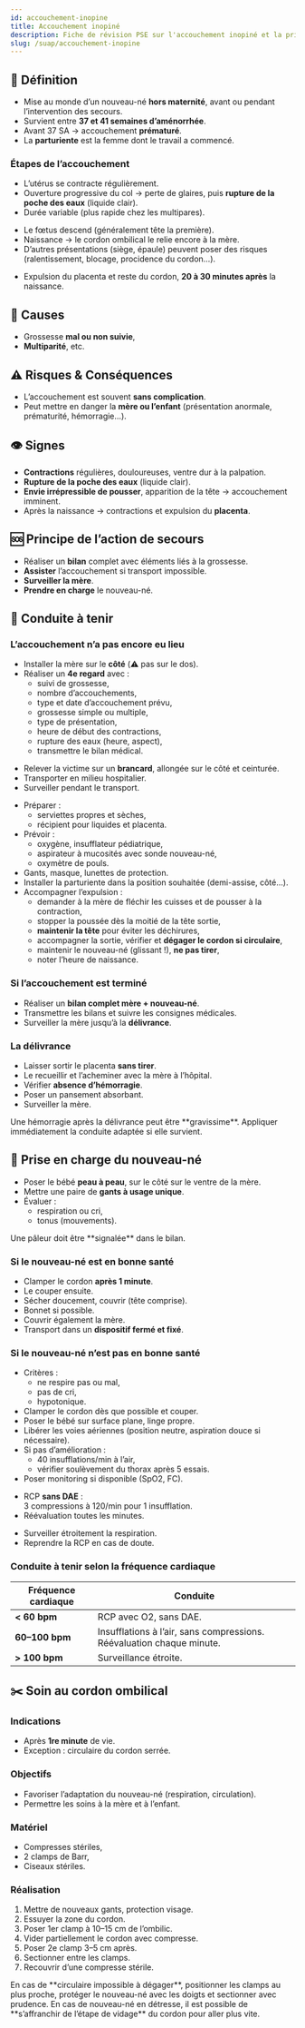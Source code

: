 ---
id: accouchement-inopine
title: Accouchement inopiné
description: Fiche de révision PSE sur l'accouchement inopiné et la prise en charge du nouveau-né
slug: /suap/accouchement-inopine
---


## 👶 Définition

- Mise au monde d’un nouveau-né **hors maternité**, avant ou pendant l’intervention des secours.
- Survient entre **37 et 41 semaines d’aménorrhée**.
- Avant 37 SA → accouchement **prématuré**.
- La **parturiente** est la femme dont le travail a commencé.

### Étapes de l’accouchement

<Tabs>
<TabItem value="travail" label="Le travail">

- L’utérus se contracte régulièrement.
- Ouverture progressive du col → perte de glaires, puis **rupture de la poche des eaux** (liquide clair).
- Durée variable (plus rapide chez les multipares).

</TabItem>
<TabItem value="expulsion" label="L’expulsion">

- Le fœtus descend (généralement tête la première).
- Naissance → le cordon ombilical le relie encore à la mère.
- D’autres présentations (siège, épaule) peuvent poser des risques (ralentissement, blocage, procidence du cordon…).

</TabItem>
<TabItem value="delivrance" label="La délivrance">

- Expulsion du placenta et reste du cordon, **20 à 30 minutes après** la naissance.

</TabItem>
</Tabs>

## 📌 Causes

- Grossesse **mal ou non suivie**,
- **Multiparité**, etc.

## ⚠️ Risques & Conséquences

- L’accouchement est souvent **sans complication**.
- Peut mettre en danger la **mère ou l’enfant** (présentation anormale, prématurité, hémorragie…).

## 👁️ Signes

- **Contractions** régulières, douloureuses, ventre dur à la palpation.
- **Rupture de la poche des eaux** (liquide clair).
- **Envie irrépressible de pousser**, apparition de la tête → accouchement imminent.
- Après la naissance → contractions et expulsion du **placenta**.

## 🆘 Principe de l’action de secours

- Réaliser un **bilan** complet avec éléments liés à la grossesse.
- **Assister** l’accouchement si transport impossible.
- **Surveiller la mère**.
- **Prendre en charge** le nouveau-né.

## 🛟 Conduite à tenir

### L’accouchement n’a pas encore eu lieu

- Installer la mère sur le **côté** (⚠️ pas sur le dos).
- Réaliser un **4e regard** avec :
  - suivi de grossesse,
  - nombre d’accouchements,
  - type et date d’accouchement prévu,
  - grossesse simple ou multiple,
  - type de présentation,
  - heure de début des contractions,
  - rupture des eaux (heure, aspect),
  - transmettre le bilan médical.

<Tabs>
<TabItem value="transportable" label="Si transport possible">

- Relever la victime sur un **brancard**, allongée sur le côté et ceinturée.
- Transporter en milieu hospitalier.
- Surveiller pendant le transport.

</TabItem>
<TabItem value="non-transportable" label="Si accouchement sur place">

- Préparer :
  - serviettes propres et sèches,
  - récipient pour liquides et placenta.
- Prévoir :
  - oxygène, insufflateur pédiatrique,
  - aspirateur à mucosités avec sonde nouveau-né,
  - oxymètre de pouls.
- Gants, masque, lunettes de protection.
- Installer la parturiente dans la position souhaitée (demi-assise, côté…).
- Accompagner l’expulsion :
  - demander à la mère de fléchir les cuisses et de pousser à la contraction,
  - stopper la poussée dès la moitié de la tête sortie,
  - **maintenir la tête** pour éviter les déchirures,
  - accompagner la sortie, vérifier et **dégager le cordon si circulaire**,
  - maintenir le nouveau-né (glissant !), **ne pas tirer**,
  - noter l’heure de naissance.

</TabItem>
</Tabs>

### Si l’accouchement est terminé

- Réaliser un **bilan complet mère + nouveau-né**.
- Transmettre les bilans et suivre les consignes médicales.
- Surveiller la mère jusqu’à la **délivrance**.

### La délivrance

- Laisser sortir le placenta **sans tirer**.
- Le recueillir et l’acheminer avec la mère à l’hôpital.
- Vérifier **absence d’hémorragie**.
- Poser un pansement absorbant.
- Surveiller la mère.

<Admonition type="warning">
Une hémorragie après la délivrance peut être **gravissime**. Appliquer immédiatement la conduite adaptée si elle survient.
</Admonition>

## 👶 Prise en charge du nouveau-né

- Poser le bébé **peau à peau**, sur le côté sur le ventre de la mère.
- Mettre une paire de **gants à usage unique**.
- Évaluer :
  - respiration ou cri,
  - tonus (mouvements).

<Admonition type="note">
Une pâleur doit être **signalée** dans le bilan.
</Admonition>

### Si le nouveau-né est en bonne santé

- Clamper le cordon **après 1 minute**.
- Le couper ensuite.
- Sécher doucement, couvrir (tête comprise).
- Bonnet si possible.
- Couvrir également la mère.
- Transport dans un **dispositif fermé et fixé**.

### Si le nouveau-né n’est pas en bonne santé

- Critères :
  - ne respire pas ou mal,
  - pas de cri,
  - hypotonique.
- Clamper le cordon dès que possible et couper.
- Poser le bébé sur surface plane, linge propre.
- Libérer les voies aériennes (position neutre, aspiration douce si nécessaire).
- Si pas d’amélioration :
  - 40 insufflations/min à l’air,
  - vérifier soulèvement du thorax après 5 essais.
- Poser monitoring si disponible (SpO2, FC).

<Tabs>
<TabItem value="rcp" label="Si aucun changement">

- RCP **sans DAE** :  
  3 compressions à 120/min pour 1 insufflation.
- Réévaluation toutes les minutes.

</TabItem>
<TabItem value="amelioration" label="Si amélioration">

- Surveiller étroitement la respiration.
- Reprendre la RCP en cas de doute.

</TabItem>
</Tabs>

### Conduite à tenir selon la fréquence cardiaque

| Fréquence cardiaque | Conduite |
|---------------------|----------|
| **< 60 bpm** | RCP avec O2, sans DAE. |
| **60–100 bpm** | Insufflations à l’air, sans compressions. Réévaluation chaque minute. |
| **> 100 bpm** | Surveillance étroite. |

## ✂️ Soin au cordon ombilical

### Indications

- Après **1re minute** de vie.
- Exception : circulaire du cordon serrée.

### Objectifs

- Favoriser l’adaptation du nouveau-né (respiration, circulation).
- Permettre les soins à la mère et à l’enfant.

### Matériel

- Compresses stériles,
- 2 clamps de Barr,
- Ciseaux stériles.

### Réalisation

1. Mettre de nouveaux gants, protection visage.
2. Essuyer la zone du cordon.
3. Poser 1er clamp à 10–15 cm de l’ombilic.
4. Vider partiellement le cordon avec compresse.
5. Poser 2e clamp 3–5 cm après.
6. Sectionner entre les clamps.
7. Recouvrir d’une compresse stérile.

<Admonition type="tip">
En cas de **circulaire impossible à dégager**, positionner les clamps au plus proche, protéger le nouveau-né avec les doigts et sectionner avec prudence.
</Admonition>

<Admonition type="tip">
En cas de nouveau-né en détresse, il est possible de **s’affranchir de l’étape de vidage** du cordon pour aller plus vite.
</Admonition>